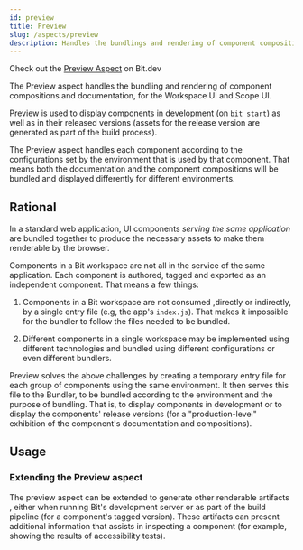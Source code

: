 ```yaml
---
id: preview
title: Preview
slug: /aspects/preview
description: Handles the bundlings and rendering of component compositions and documentations
---
```


Check out the [Preview Aspect](https://bit.dev/teambit/preview/preview) on Bit.dev


The Preview aspect handles the bundling and rendering of component compositions and documentation, for the Workspace UI and Scope UI.

Preview is used to display components in development (on `bit start`) as well as in their released versions (assets for the release version are generated as part of the build process).

The Preview aspect handles each component according to the configurations set by the environment that is used by that component. That means both the documentation and the component compositions will be bundled and displayed differently for different environments.

## Rational

In a standard web application, UI components _serving the same application_ are bundled together to produce the necessary assets to make them renderable by the browser.

Components in a Bit workspace are not all in the service of the same application. Each component is authored, tagged and exported as an independent component.
That means a few things:

1. Components in a Bit workspace are not consumed ,directly or indirectly, by a single entry file (e.g, the app's `index.js`). That makes it impossible for the bundler to follow the files needed to be bundled.

2. Different components in a single workspace may be implemented using different technologies and bundled using different configurations or even different bundlers.

Preview solves the above challenges by creating a temporary entry file for each group of components using the same environment.
It then serves this file to the Bundler, to be bundled according to the environment and the purpose of bundling. That is, to display components in development or to display the components' release versions (for a "production-level" exhibition of the component's documentation and compositions).

## Usage

### Extending the Preview aspect

The preview aspect can be extended to generate other renderable artifacts , either when running Bit's development server or as part of the build pipeline (for a component's tagged version).
These artifacts can present additional information that assists in inspecting a component (for example, showing the results of accessibility tests).
